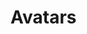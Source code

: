 
<Meta title="Appointment/Details" component={Avatars} />

# Avatars

<Story name="Avatars">
    <Avatars
        attendees={[
            {
                id: 1,
                firstname: 'Leon',
            },
            {
                id: 2,
                firstname: 'Max',
            },
        ]}
    />
</Story>
